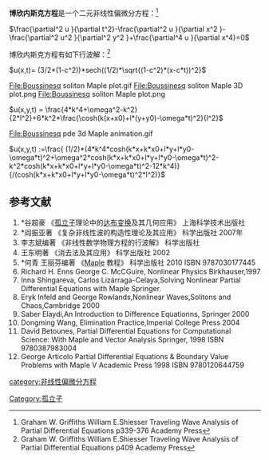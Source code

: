'''博欣内斯克方程'''是一个二元非线性偏微分方程：<ref>Graham W. Griffiths William E.Shiesser Traveling Wave Analysis of Partial Differential Equations p339-376 Academy Press</ref>

<math>\frac{\partial^2 u }{\partial t^2}-\frac{\partial^2 u }{\partial x^2 }-\frac{\partial^2 u^2 }{\partial^2 y^2 }+\frac{\partial^4 u }{\partial x^4}=0</math>


博欣内斯克方程有如下行波解：<ref>Graham W. Griffiths William E.Shiesser Traveling Wave Analysis of Partial Differential Equations p409 Academy Press</ref>


<math>u(x,t)= (3/2*(1-c^2))*sech((1/2)*\sqrt{(1-c^2)*(x-c*t))^2}</math>
<gallery>
File:Boussinesq soliton Maple plot.gif
File:Boussinesq soliton Maple 3D plot.png
File:Boussinesq soliton Maple plot.png

</gallery>

<math>u(x,y,t) = \frac{4*k^4+\omega^2-k^2}{2*l^2}+6*k^2*\frac{\cosh(k(x+x0)+l*(y+y0)-\omega*t)^2}{l^2}</math>

<gallery>
File:Boussinesq pde 3d Maple animation.gif
</gallery>


<math>u(x,y,t) :=\frac{ (1/2)*(4*k^4*cosh(k*x+k*x0+l*y+l*y0-\omega*t)^2+\omega^2*cosh(k*x+k*x0+l*y+l*y0-\omega*t)^2-k^2*cosh(k*x+k*x0+l*y+l*y0-\omega*t)^2-12*k^4)}{/(cosh(k*x+k*x0+l*y+l*y0-\omega*t)^2*l^2)}</math>
{{Gallery
|width=250
|height=200
|align=center
|File:Boussinesq pde Maple animation2.gif|
|File:Bousinesq equation traveling wave plot 01.gif|
|File:Bousinesq equation traveling wave plot 03.gif|
|File:Bousinesq equation traveling wave plot 02.gif|
|File:Bousinesq equation traveling wave plot 04.gif|
|File:Bousinesq equation traveling wave plot 06.gif|
|File:Bousinesq equation traveling wave plot 07.gif|
|File:Bousinesq equation traveling wave plot 08.gif|
}}
==参考文献==
<references/>
# *谷超豪 《[[孤立子|孤立子]]理论中的[[达布变换|达布变换]]及其几何应用》 上海科学技术出版社
# *阎振亚著 《复杂非线性波的构造性理论及其应用》 科学出版社 2007年
# 李志斌编著 《非线性数学物理方程的行波解》 科学出版社
#王东明著 《消去法及其应用》 科学出版社 2002
# *何青 王丽芬编著 《[[Maple|Maple]] 教程》 科学出版社 2010 ISBN 9787030177445
# Richard H. Enns George C. McCGuire, Nonlinear Physics Birkhauser,1997
#Inna Shingareva, Carlos Lizárraga-Celaya,Solving Nonlinear Partial Differential Equations with Maple Springer.
#Eryk Infeld and George Rowlands,Nonlinear Waves,Solitons and Chaos,Cambridge 2000
#Saber Elaydi,An Introduction to Difference Equationns, Springer 2000
#Dongming Wang, Elimination Practice,Imperial College Press 2004
# David Betounes, Partial Differential Equations for Computational Science: With Maple and Vector Analysis Springer, 1998 ISBN 9780387983004
# George Articolo Partial Differential Equations & Boundary Value Problems with Maple V Academic Press 1998 ISBN 9780120644759

{{非线性偏微分方程}}
[[category:非线性偏微分方程|category:非线性偏微分方程]]
[[Category:孤立子|Category:孤立子]]